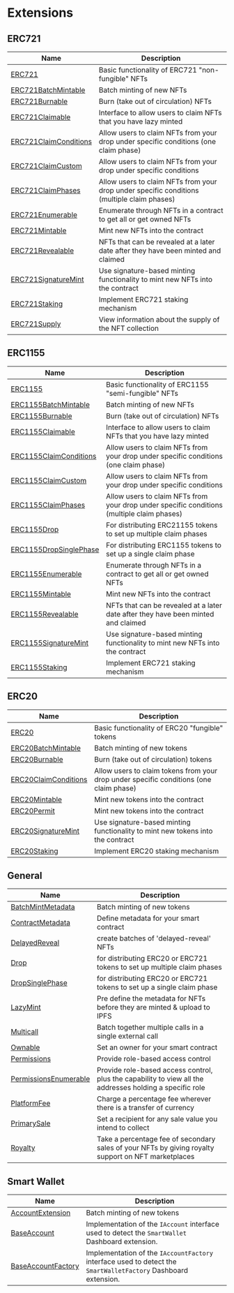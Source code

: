 # Extensions

## ERC721

| Name                                                                               | Description                                                                                |
| ---------------------------------------------------------------------------------- | ------------------------------------------------------------------------------------------ |
| [ERC721](/contracts/build/extensions/erc-721/ERC721)                               | Basic functionality of ERC721 "non-fungible" NFTs                                          |
| [ERC721BatchMintable](/contracts/build/extensions/erc-721/ERC721BatchMintable)     | Batch minting of new NFTs                                                                  |
| [ERC721Burnable](/contracts/build/extensions/erc-721/ERC721Burnable)               | Burn (take out of circulation) NFTs                                                        |
| [ERC721Claimable](/contracts/build/extensions/erc-721/ERC721Claimable)             | Interface to allow users to claim NFTs that you have lazy minted                           |
| [ERC721ClaimConditions](/contracts/build/extensions/erc-721/ERC721ClaimConditions) | Allow users to claim NFTs from your drop under specific conditions (one claim phase)       |
| [ERC721ClaimCustom](/contracts/build/extensions/erc-721/ERC721ClaimCustom)         | Allow users to claim NFTs from your drop under specific conditions                         |
| [ERC721ClaimPhases](/contracts/build/extensions/erc-721/ERC721ClaimPhases)         | Allow users to claim NFTs from your drop under specific conditions (multiple claim phases) |
| [ERC721Enumerable](/contracts/build/extensions/erc-721/ERC721Enumerable)           | Enumerate through NFTs in a contract to get all or get owned NFTs                          |
| [ERC721Mintable](/contracts/build/extensions/erc-721/ERC721Mintable)               | Mint new NFTs into the contract                                                            |
| [ERC721Revealable](/contracts/build/extensions/erc-721/ERC721Revealable)           | NFTs that can be revealed at a later date after they have been minted and claimed          |
| [ERC721SignatureMint](/contracts/build/extensions/erc-721/ERC721SignatureMint)     | Use signature-based minting functionality to mint new NFTs into the contract               |
| [ERC721Staking](/contracts/build/extensions/erc-721/ERC721Staking)                 | Implement ERC721 staking mechanism                                                         |
| [ERC721Supply](/contracts/build/extensions/erc-721/ERC721Supply)                   | View information about the supply of the NFT collection                                    |

## ERC1155

| Name                                                                                  | Description                                                                                |
| ------------------------------------------------------------------------------------- | ------------------------------------------------------------------------------------------ |
| [ERC1155](/contracts/build/extensions/erc-1155/ERC1155)                               | Basic functionality of ERC1155 "semi-fungible" NFTs                                        |
| [ERC1155BatchMintable](/contracts/build/extensions/erc-1155/ERC1155BatchMintable)     | Batch minting of new NFTs                                                                  |
| [ERC1155Burnable](/contracts/build/extensions/erc-1155/ERC1155Burnable)               | Burn (take out of circulation) NFTs                                                        |
| [ERC1155Claimable](/contracts/build/extensions/erc-1155/ERC1155Claimable)             | Interface to allow users to claim NFTs that you have lazy minted                           |
| [ERC1155ClaimConditions](/contracts/build/extensions/erc-1155/ERC1155ClaimConditions) | Allow users to claim NFTs from your drop under specific conditions (one claim phase)       |
| [ERC1155ClaimCustom](/contracts/build/extensions/erc-1155/ERC1155ClaimCustom)         | Allow users to claim NFTs from your drop under specific conditions                         |
| [ERC1155ClaimPhases](/contracts/build/extensions/erc-1155/ERC1155ClaimPhases)         | Allow users to claim NFTs from your drop under specific conditions (multiple claim phases) |
| [ERC1155Drop](/contracts/build/extensions/erc-1155/ERC1155Drop)                       | For distributing ERC21155 tokens to set up multiple claim phases                           |
| [ERC1155DropSinglePhase](/contracts/build/extensions/erc-1155/ERC1155DropSinglePhase) | For distributing ERC1155 tokens to set up a single claim phase                             |
| [ERC1155Enumerable](/contracts/build/extensions/erc-1155/ERC1155Enumerable)           | Enumerate through NFTs in a contract to get all or get owned NFTs                          |
| [ERC1155Mintable](/contracts/build/extensions/erc-1155/ERC1155Mintable)               | Mint new NFTs into the contract                                                            |
| [ERC1155Revealable](/contracts/build/extensions/erc-1155/ERC1155Revealable)           | NFTs that can be revealed at a later date after they have been minted and claimed          |
| [ERC1155SignatureMint](/contracts/build/extensions/erc-1155/ERC1155SignatureMint)     | Use signature-based minting functionality to mint new NFTs into the contract               |
| [ERC1155Staking](/contracts/build/extensions/erc-1155/ERC1155Staking)                 | Implement ERC721 staking mechanism                                                         |

## ERC20

| Name                                                                            | Description                                                                            |
| ------------------------------------------------------------------------------- | -------------------------------------------------------------------------------------- |
| [ERC20](/contracts/build/extensions/erc-20/ERC20)                               | Basic functionality of ERC20 "fungible" tokens                                         |
| [ERC20BatchMintable](/contracts/build/extensions/erc-20/ERC20BatchMintable)     | Batch minting of new tokens                                                            |
| [ERC20Burnable](/contracts/build/extensions/erc-20/ERC20Burnable)               | Burn (take out of circulation) tokens                                                  |
| [ERC20ClaimConditions](/contracts/build/extensions/erc-20/ERC20ClaimConditions) | Allow users to claim tokens from your drop under specific conditions (one claim phase) |
| [ERC20Mintable](/contracts/build/extensions/erc-20/ERC20Mintable)               | Mint new tokens into the contract                                                      |
| [ERC20Permit](/contracts/build/extensions/erc-20/ERC20Permit)                   | Mint new tokens into the contract                                                      |
| [ERC20SignatureMint](/contracts/build/extensions/erc-20/ERC20SignatureMint)     | Use signature-based minting functionality to mint new tokens into the contract         |
| [ERC20Staking](/contracts/build/extensions/erc-20/ERC20Staking)                 | Implement ERC20 staking mechanism                                                      |

## General

| Name                                                                               | Description                                                                                              |
| ---------------------------------------------------------------------------------- | -------------------------------------------------------------------------------------------------------- |
| [BatchMintMetadata](/contracts/build/extensions/general/BatchMintMetadata)         | Batch minting of new tokens                                                                              |
| [ContractMetadata](/contracts/build/extensions/general/ContractMetadata)           | Define metadata for your smart contract                                                                  |
| [DelayedReveal](/contracts/build/extensions/general/DelayedReveal)                 | create batches of 'delayed-reveal' NFTs                                                                  |
| [Drop](/contracts/build/extensions/general/Drop)                                   | for distributing ERC20 or ERC721 tokens to set up multiple claim phases                                  |
| [DropSinglePhase](/contracts/build/extensions/general/DropSinglePhase)             | for distributing ERC20 or ERC721 tokens to set up a single claim phase                                   |
| [LazyMint](/contracts/build/extensions/general/LazyMint)                           | Pre define the metadata for NFTs before they are minted & upload to IPFS                                 |
| [Multicall](/contracts/build/extensions/general/Multicall)                         | Batch together multiple calls in a single external call                                                  |
| [Ownable](/contracts/build/extensions/general/Ownable)                             | Set an owner for your smart contract                                                                     |
| [Permissions](/contracts/build/extensions/general/Permissions)                     | Provide role-based access control                                                                        |
| [PermissionsEnumerable](/contracts/build/extensions/general/PermissionsEnumerable) | Provide role-based access control, plus the capability to view all the addresses holding a specific role |
| [PlatformFee](/contracts/build/extensions/general/PlatformFee)                     | Charge a percentage fee wherever there is a transfer of currency                                         |
| [PrimarySale](/contracts/build/extensions/general/PrimarySale)                     | Set a recipient for any sale value you intend to collect                                                 |
| [Royalty](/contracts/build/extensions/general/Royalty)                             | Take a percentage fee of secondary sales of your NFTs by giving royalty support on NFT marketplaces      |

## Smart Wallet

| Name                                                                          | Description                                                                                                    |
| ----------------------------------------------------------------------------- | -------------------------------------------------------------------------------------------------------------- |
| [AccountExtension](/contracts/build/extensions/erc-4337/AccountExtension)     | Batch minting of new tokens                                                                                    |
| [BaseAccount](/contracts/build/extensions/erc-4337/SmartWallet)               | Implementation of the `IAccount` interface used to detect the `SmartWallet` Dashboard extension.               |
| [BaseAccountFactory](/contracts/build/extensions/erc-4337/SmartWalletFactory) | Implementation of the `IAccountFactory` interface used to detect the `SmartWalletFactory` Dashboard extension. |
